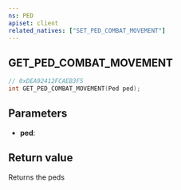 ```yaml
---
ns: PED
apiset: client
related_natives: ["SET_PED_COMBAT_MOVEMENT"]
---
```

## GET_PED_COMBAT_MOVEMENT

```c
// 0xDEA92412FCAEB3F5
int GET_PED_COMBAT_MOVEMENT(Ped ped);
```


## Parameters
* **ped**:

## Return value
Returns the peds <EmbeddedEnum name="CCombatData__Movement" />
